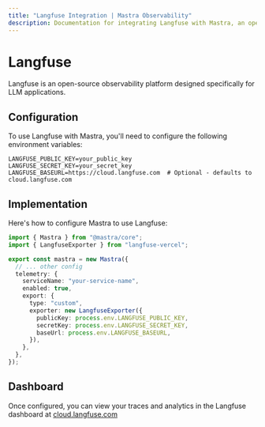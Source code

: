 ```yaml
---
title: "Langfuse Integration | Mastra Observability"
description: Documentation for integrating Langfuse with Mastra, an open-source observability platform for LLM applications.
---
```


# Langfuse

Langfuse is an open-source observability platform designed specifically for LLM applications.

## Configuration

To use Langfuse with Mastra, you'll need to configure the following environment variables:

```env
LANGFUSE_PUBLIC_KEY=your_public_key
LANGFUSE_SECRET_KEY=your_secret_key
LANGFUSE_BASEURL=https://cloud.langfuse.com  # Optional - defaults to cloud.langfuse.com
```

## Implementation

Here's how to configure Mastra to use Langfuse:

```typescript
import { Mastra } from "@mastra/core";
import { LangfuseExporter } from "langfuse-vercel";

export const mastra = new Mastra({
  // ... other config
  telemetry: {
    serviceName: "your-service-name",
    enabled: true,
    export: {
      type: "custom",
      exporter: new LangfuseExporter({
        publicKey: process.env.LANGFUSE_PUBLIC_KEY,
        secretKey: process.env.LANGFUSE_SECRET_KEY,
        baseUrl: process.env.LANGFUSE_BASEURL,
      }),
    },
  },
});
```

## Dashboard

Once configured, you can view your traces and analytics in the Langfuse dashboard at [cloud.langfuse.com](https://cloud.langfuse.com)
